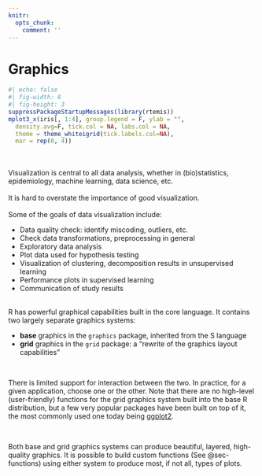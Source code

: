 ```yaml
---
knitr:
  opts_chunk: 
    comment: ''
---
```

# Graphics {#sec-graphics}

```r
#| echo: false
#| fig-width: 8
#| fig-height: 3
suppressPackageStartupMessages(library(rtemis))
mplot3_x(iris[, 1:4], group.legend = F, ylab = "", 
  density.avg=F, tick.col = NA, labs.col = NA, 
  theme = theme_whiteigrid(tick.labels.col=NA),
  mar = rep(0, 4))
```
<br><br>
Visualization is central to all data analysis, whether in (bio)statistics, 
epidemiology, machine learning, data science, etc.
<br><br>
It is hard to overstate the importance of good visualization.
<br><br>
Some of the goals of data visualization include:

- Data quality check: identify miscoding, outliers, etc.
- Check data transformations, preprocessing in general
- Exploratory data analysis
- Plot data used for hypothesis testing
- Visualization of clustering, decomposition results in unsupervised learning
- Performance plots in supervised learning
- Communication of study results

<br>
R has powerful graphical capabilities built in the core language. It 
contains two largely separate graphics systems: 

- **base** graphics in the `graphics` package, inherited from the S language 
- **grid** graphics in the `grid` package: a "rewrite of the graphics layout capabilities"

<br>

There is limited support for interaction between the two. In practice, for a 
given application, choose one or the other. Note that there are no high-level 
(user-friendly) functions for the grid graphics system built into the base R 
distribution, but a few very popular packages have been built on top of it, the
most commonly used one today being 
[ggplot2](https://ggplot2.tidyverse.org/){target="_blank"}.

<br>

Both base and grid graphics systems can produce beautiful, layered, 
high-quality graphics. It is possible to build custom functions 
(See @sec-functions) using either system to produce most, if not all, types 
of plots.
